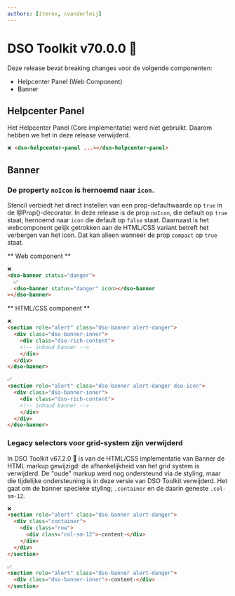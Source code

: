 ```yaml
---
authors: [iterox, cvanderleij]
---
```


# DSO Toolkit v70.0.0 📜

Deze release bevat breaking changes voor de volgende componenten:

- Helpcenter Panel (Web Component)
- Banner

<!-- truncate -->

## Helpcenter Panel

Het Helpcenter Panel (Core implementatie) werd niet gebruikt. Daarom hebben we het in deze release verwijderd.

```html
❌ <dso-helpcenter-panel ...></dso-helpcenter-panel>
```

## Banner

### De property `noIcon` is hernoemd naar `icon`.

Stencil verbiedt het direct instellen van een prop-defaultwaarde op `true` in de @Prop()-decorator. In deze release is de prop `noIcon`, die default op `true` staat, hernoemd naar `icon` die default op `false` staat. Daarnaast is het webcomponent gelijk getrokken aan de HTML/CSS variant betreft het verbergen van het icon. Dat kan alleen wanneer de prop `compact` op `true` staat.

** Web component **

```html
❌
<dso-banner status="danger">
  ✅
  <dso-banner status="danger" icon></dso-banner
></dso-banner>
```

** HTML/CSS component **

```html
❌
<section role="alert" class="dso-banner alert-danger">
  <div class="dso-banner-inner">
    <div class="dso-rich-content">
    <!-- inhoud banner -->
    </div>
  </div>
</dso-banner>

✅
<section role="alert" class="dso-banner alert-danger dso-icon">
  <div class="dso-banner-inner">
    <div class="dso-rich-content">
    <!-- inhoud banner -->
    </div>
  </div>
</dso-banner>
```

### Legacy selectors voor grid-system zijn verwijderd

In DSO Toolkit v67.2.0 👹 is van de HTML/CSS implementatie van Banner de HTML markup gewijzigd: de afhankelijkheid van het grid system is verwijderd. De "oude" markup werd nog ondersteund via de styling, maar die tijdelijke ondersteuning is in deze versie van DSO Toolkit verwijderd. Het gaat om de banner specieke styling; `.container` en de daarin geneste `.col-sm-12`.

```html
❌
<section role="alert" class="dso-banner alert-danger">
  <div class="container">
    <div class="row">
      <div class="col-sm-12">-content-</div>
    </div>
  </div>
</section>

✅
<section role="alert" class="dso-banner alert-danger">
  <div class="dso-banner-inner">-content-</div>
</section>
```
